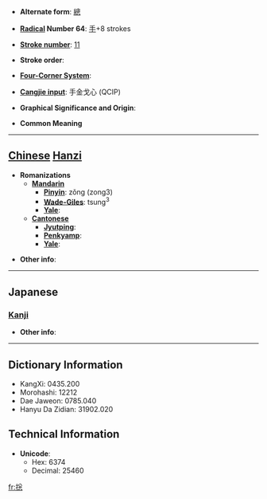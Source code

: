 * '''Alternate form''': [[總]]

* '''[[Wiktionary:Chinese radical index| Radical]] Number 64''': [[Wiktionary:Chinese radical index 手|手]]+8 strokes

* '''[[Wiktionary:Chinese total strokes index|Stroke number]]''': [[Wiktionary:Chinese total strokes index 11|11]]

* '''Stroke order''': 

* '''[[Wiktionary:Chinese four corner index|Four-Corner System]]''': 

* '''[[Wiktionary:Chinese Cangjie index|Cangjie input]]''': 手金戈心 (QCIP)

* '''Graphical Significance and Origin''': 

* '''Common Meaning'''

----

== [[Chinese]] [[Hanzi]] ==

* '''Romanizations'''
** '''[[Mandarin]]'''
*** '''[[Pinyin]]''': zǒng (zong3)
*** '''[[Wade-Giles]]''': tsung<sup>3</sup>
*** '''[[Yale]]''': 
** '''[[Cantonese]]'''
*** '''[[Jyutping]]''':
*** '''[[Penkyamp]]''': 
*** '''[[Yale]]''': 

* '''Other info''': 

----

==Japanese==
===[[Kanji]]===
{{kanji|on readings=[[ふん]] (fun), [[そう]] (sō)
|kun readings=
}}

* '''Other info''':  

----

== Dictionary Information ==

* KangXi: 0435.200
* Morohashi: 12212
* Dae Jaweon: 0785.040
* Hanyu Da Zidian: 31902.020

== Technical Information ==

* '''Unicode''':
** Hex: 6374
** Decimal: 25460

[[fr:捴]]